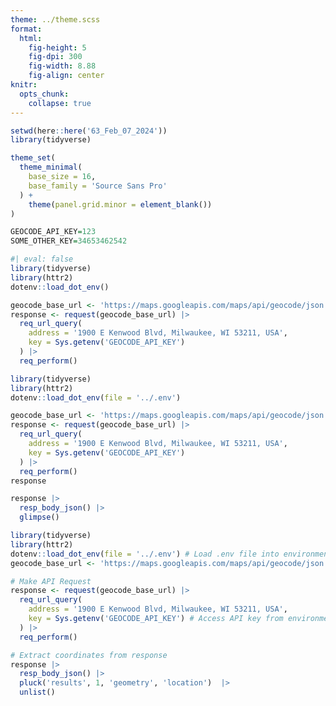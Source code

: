 ```yaml
---
theme: ../theme.scss
format: 
  html: 
    fig-height: 5
    fig-dpi: 300
    fig-width: 8.88
    fig-align: center
knitr: 
  opts_chunk: 
    collapse: true
---
```


```r
setwd(here::here('63_Feb_07_2024'))
library(tidyverse)

theme_set(
  theme_minimal(
    base_size = 16,
    base_family = 'Source Sans Pro'
  ) +
    theme(panel.grid.minor = element_blank())
) 
```


```.r
GEOCODE_API_KEY=123
SOME_OTHER_KEY=34653462542
```



```r
#| eval: false
library(tidyverse)
library(httr2)
dotenv::load_dot_env()

geocode_base_url <- 'https://maps.googleapis.com/maps/api/geocode/json'
response <- request(geocode_base_url) |> 
  req_url_query(
    address = '1900 E Kenwood Blvd, Milwaukee, WI 53211, USA',
    key = Sys.getenv('GEOCODE_API_KEY')
  ) |>
  req_perform()
```


```r
library(tidyverse)
library(httr2)
dotenv::load_dot_env(file = '../.env')

geocode_base_url <- 'https://maps.googleapis.com/maps/api/geocode/json'
response <- request(geocode_base_url) |> 
  req_url_query(
    address = '1900 E Kenwood Blvd, Milwaukee, WI 53211, USA',
    key = Sys.getenv('GEOCODE_API_KEY')
  ) |>
  req_perform()
response
```


```r
response |> 
  resp_body_json() |> 
  glimpse()
```


```r
library(tidyverse)
library(httr2)
dotenv::load_dot_env(file = '../.env') # Load .env file into environment
geocode_base_url <- 'https://maps.googleapis.com/maps/api/geocode/json'

# Make API Request
response <- request(geocode_base_url) |> 
  req_url_query(
    address = '1900 E Kenwood Blvd, Milwaukee, WI 53211, USA',
    key = Sys.getenv('GEOCODE_API_KEY') # Access API key from environment
  ) |>
  req_perform()

# Extract coordinates from response
response |> 
  resp_body_json() |> 
  pluck('results', 1, 'geometry', 'location')  |> 
  unlist()
```

